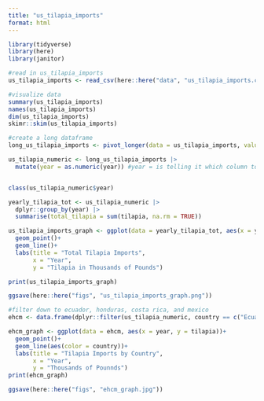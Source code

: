 ```yaml
---
title: "us_tilapia_imports"
format: html
---
```


```r
library(tidyverse)
library(here)
library(janitor)
```
```r
#read in us_tilapia_imports
us_tilapia_imports <- read_csv(here::here("data", "us_tilapia_imports.csv"))

#visualize data
summary(us_tilapia_imports)
names(us_tilapia_imports)
dim(us_tilapia_imports)
skimr::skim(us_tilapia_imports)
```

```r
#create a long dataframe
long_us_tilapia_imports <- pivot_longer(data = us_tilapia_imports, values_to = "tilapia", cols = -country, names_to = "year")
```

```r
us_tilapia_numeric <- long_us_tilapia_imports |> 
  mutate(year = as.numeric(year)) #year = is telling it which column to save transformation to


class(us_tilapia_numeric$year)
```

```r
yearly_tilapia_tot <- us_tilapia_numeric |> 
  dplyr::group_by(year) |> 
  summarise(total_tilapia = sum(tilapia, na.rm = TRUE))
```

```r
us_tilapia_imports_graph <- ggplot(data = yearly_tilapia_tot, aes(x = year, y = total_tilapia))+
  geom_point()+
  geom_line()+
  labs(title = "Total Tilapia Imports", 
       x = "Year", 
       y = "Tilapia in Thousands of Pounds")

print(us_tilapia_imports_graph)

ggsave(here::here("figs", "us_tilapia_imports_graph.png"))
```

```r
#filter down to ecuador, honduras, costa rica, and mexico
ehcm <- data.frame(dplyr::filter(us_tilapia_numeric, country == c("Ecuador", "Honduras", "Costa Rica", "Mexico"))) 

ehcm_graph <- ggplot(data = ehcm, aes(x = year, y = tilapia))+
  geom_point()+
  geom_line(aes(color = country))+
  labs(title = "Tilapia Imports by Country", 
       x = "Year", 
       y = "Thousands of Pounnds")
print(ehcm_graph)

ggsave(here::here("figs", "ehcm_graph.jpg"))
```

